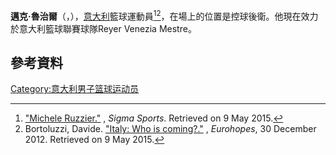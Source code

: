 {{noteTA
|1=zh-cn:米凯莱;zh-hk:邁克;
|2=zh-cn:鲁齐耶尔;zh-hk:魯治爾;
}}
'''邁克·魯治爾'''（{{lang-it|'''Michele Ruzzier'''}}，{{bd|1993年|2月9日}}），[[意大利|意大利]]籃球運動員<ref>[http://www.sigmasports.net/scheda_atleta.php?id=14&lang=EN# "Michele Ruzzier."] {{Wayback|url=http://www.sigmasports.net/scheda_atleta.php?id=14&lang=EN |date=20150518085432 }}, ''Sigma Sports''. Retrieved on 9 May 2015.</ref><ref>Bortoluzzi, Davide. [http://www.eurohopes.com/news/1879/italy-who-is-coming/ "Italy: Who is coming?."] {{Wayback|url=http://www.eurohopes.com/news/1879/italy-who-is-coming/ |date=20160304042933 }}, ''Eurohopes'', 30 December 2012. Retrieved on 9 May 2015.</ref>，在場上的位置是控球後衛。他現在效力於意大利籃球聯賽球隊Reyer Venezia Mestre。

== 參考資料 ==
{{Reflist}}

{{Authority control}}
{{DEFAULTSORT:Ruzzier, Michele}}
[[Category:意大利男子篮球运动员|Category:意大利男子篮球运动员]]